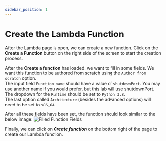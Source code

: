 ```yaml
---
sidebar_position: 1
---
```


# Create the Lambda Function

After the Lambda page is open, we can create a new function. Click on the **Create a Function** button on the right side of the screen to start the creation process.

After the **Create a function** has loaded, we want to fill in some fields. We want this function to be authored from scratch using the `Author from scratch` option.  
The input field `Function name` should have a value of `shutdownPort`. You may use another name if you would prefer, but this lab will use shutdownPort.
The dropdown for the `Runtime` should be set to `Python 3.8`.  
The last option called `Architecture` (besides the advanced options) will need to be set to `x86_64`.

After all these fields have been set, the function should look similar to the below image:
![Filled Function Fields](../../static/img/function-fields.png)

Finally, we can click on **_Create function_** on the bottom right of the page to create our Lambda function.
